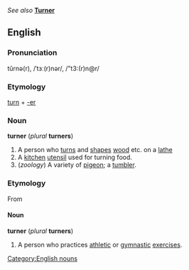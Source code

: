 ''See also'' '''[[Turner]]'''

==English==
===Pronunciation===
tûrnə(r), /ˈtɜː(r)nər/, /"t3:(r)n@r/

=== Etymology===
[[turn]] + [[-er]]

===Noun===
'''turner''' (''plural'' '''turners''')

#A person who [[turn]]s and [[shape]]s [[wood]] etc. on a [[lathe]]
#A [[kitchen]] [[utensil]] used for turning food.
#(''zoology'') A variety of [[pigeon]]; a [[tumbler]].

===Etymology===
From {{G.}}
====Noun====
'''turner''' (''plural'' '''turners''')

#A person who practices [[athletic]] or [[gymnastic]] [[exercise]]s.

[[Category:English nouns]]